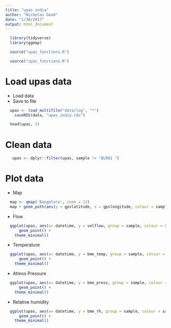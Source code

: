```yaml
---
title: "upas india"
author: "Nicholas Good"
date: "1/30/2017"
output: html_document
---
```


```r
  library(tidyverse)
  library(ggmap)
```

```r
  source("upas_functions.R")
```

```r
  source("upas_functions.R")
```

# Load upas data

* Load data
* Save to file

```r
  upas <- load_multifile("data/log", "*")
	saveRDS(data, "upas_india.rds")
```

```r
  head(upas, 2)
```

# Clean data

```r
   upas <- dplyr::filter(upas, sample != "BLR01 ")
```

# Plot data

* Map

```r
  map <- qmap('Bangalore', zoom = 12) 
  map + geom_path(aes(y = gpslatitude, x = gpslongitude, colour = sample, size = "1"), data = upas)
```

* Flow

```r
  ggplot(upas, aes(x= datetime, y = volflow, group = sample, colour = sample)) +
	  geom_point() +
  	theme_minimal()
```

* Temperature

```r
  ggplot(upas, aes(x= datetime, y = bme_temp, group = sample, colour = sample)) +
	  geom_point() +
  	theme_minimal()
```

* Atmos Pressure

```r
  ggplot(upas, aes(x= datetime, y = bme_press, group = sample, colour = sample)) +
	  geom_point() +
  	theme_minimal()
```

* Relative humidity

```r
  ggplot(upas, aes(x= datetime, y = bme_rh, group = sample, colour = sample)) +
	  geom_point() +
  	theme_minimal()
```
